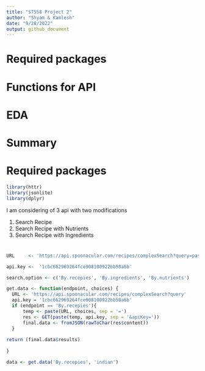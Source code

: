 ```yaml
---
title: "ST558 Project 2"
author: "Shyam & Kamlesh"
date: "9/28/2022"
output: github_document
---
```







# Required packages 

# Functions for API

# EDA

# Summary


# Required packages 


```r
library(httr)
library(jsonlite)
library(dplyr)

```

I am considering of 3 api with two modifications

1. Search Recipe
2. Search Recipe with Nutrients
3. Search Recipe with Ingredients

# 

```r

URL     <- 'https://api.spoonacular.com/recipes/complexSearch?query=pasta&maxFat=25&number=2'

api.key <-  '1cbc662969264fce908100922bb50a6b'

search.option <- c('By.recepies', 'By.ingredients', 'By.nutrients')

get.data <- function(endpoint, choices) {
  URL <- 'https://api.spoonacular.com/recipes/complexSearch?query'
  api.key = '1cbc662969264fce908100922bb50a6b'
  if (endpoint == 'By.recepies'){
      temp <- paste(URL, choices, sep = '=')
      res <- GET(paste(temp, api.key, sep = '&apiKey='))
      final.data <- fromJSON(rawToChar(res$content))
  }
  
return (final.data$results)
  
}

data <- get.data('By.recepies', 'indian')
```